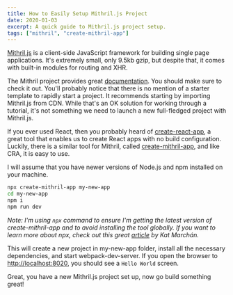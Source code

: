 ---
title: How to Easily Setup Mithril.js Project
date: 2020-01-03
excerpt: A quick guide to Mithril.js project setup.
tags: ["mithril", "create-mithril-app"]
---

[Mithril.js](https://mithril.js.org/) is a client-side JavaScript framework for building single page applications. It's extremely small, only 9.5kb gzip, but despite that, it comes with built-in modules for routing and XHR.

The Mithril project provides great [documentation](https://mithril.js.org/#getting-started). You should make sure to check it out. You'll probably notice that there is no mention of a starter template to rapidly start a project. It recommends starting by importing Mithril.js from CDN. While that's an OK solution for working through a tutorial, it's not something we need to launch a new full-fledged project with Mithril.js.

If you ever used React, then you probably heard of [create-react-app](https://github.com/facebook/create-react-app), a great tool that enables us to create React apps with no build configuration. Luckily, there is a similar tool for Mithril, called [create-mithril-app](https://github.com/highmountaintea/create-mithril-app), and like CRA, it is easy to use.

I will assume that you have newer versions of Node.js and npm installed on your machine.

```bash
npx create-mithril-app my-new-app
cd my-new-app
npm i
npm run dev
```

_Note: I'm using `npx` command to ensure I'm getting the latest version of create-mithril-app and to avoid installing the tool globally. If you want to learn more about npx, check out this great [article](https://medium.com/@maybekatz/introducing-npx-an-npm-package-runner-55f7d4bd282b) by Kat Marchán._

This will create a new project in my-new-app folder, install all the necessary dependencies, and start webpack-dev-server. If you open the browser to [http://localhost:8020](http://localhost:8020/), you should see a `Hello World` screen.

Great, you have a new Mithril.js project set up, now go build something great!
